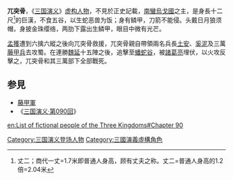 '''兀突骨'''，《[[三国演义|三国演义]]》[[三國虛構人物列表|虚构人物]]，不見於正史記載，[[南中_(地名)|南蠻]][[烏戈國|烏戈國]]之主，是身長十二尺<ref>丈二；商代一丈=1.7米即普通人身高，顾有丈夫之称。丈二=普通人身高的1.2倍=2.04米</ref>的巨漢，不食五谷，以生蛇恶兽为饭；身有鳞甲，刀箭不能侵。头戴日月狼须帽，身披金珠缨络，两肋下露出生鳞甲，眼目中微有光芒。

[[孟獲|孟獲]]遭到六擒六縱之後向兀突骨救援，兀突骨親自帶領兩名兵長[[土安|土安]]、[[奚泥|奚泥]]及三萬[[藤甲軍|藤甲兵]]去攻蜀。在連勝[[魏延|魏延]]十五陣之後，追擊至[[蟠蛇谷|蟠蛇谷]]，被[[諸葛亮|諸葛亮]]埋伏，以火攻反擊之，兀突骨和其三萬部下全部戰死。

==参見==
*[[藤甲軍|藤甲軍]]
* 《[http://zh.wikisource.org/w/index.php?title=%E4%B8%89%E5%9C%8B%E6%BC%94%E7%BE%A9/%E7%AC%AC090%E5%9B%9E 三国演义·第090回]》

{{Lit-stub}}
[[Category:三国演义登场人物|Category:三国演义登场人物]]
[[Category:三國演義虛構角色|Category:三國演義虛構角色]]

[[en:List_of_fictional_people_of_the_Three_Kingdoms#Chapter_90|en:List of fictional people of the Three Kingdoms#Chapter 90]]